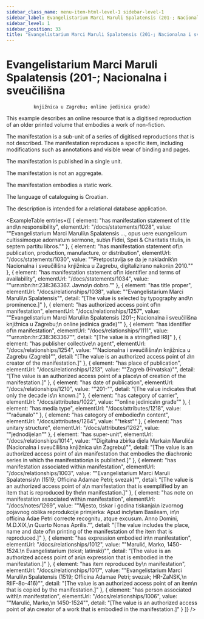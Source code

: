 ```yaml
---
sidebar_class_name: menu-item-html-level-1 sidebar-level-1
sidebar_label: Evangelistarium Marci Maruli Spalatensis (201-; Nacionalna i sveučilišna knjižnica u Zagrebu; online jedinica građe)
sidebar_level: 1
sidebar_position: 33
title: "Evangelistarium Marci Maruli Spalatensis (201-; Nacionalna i sveučilišna\n              knjižnica u Zagrebu; online jedinica građe)"
---
```


# Evangelistarium Marci Maruli Spalatensis (201-; Nacionalna i sveučilišna
              knjižnica u Zagrebu; online jedinica građe)

This example describes an online resource that is a digitised reproduction of an
              older printed volume that embodies a work of non-fiction.

The manifestation is a sub-unit of a series of digitised reproductions that is not
              described. The manifestation reproduces a specific item, including modifications such
              as annotations and visible wear of binding and pages.

The manifestation is published in a single unit.

The manifestation is not an aggregate.

The manifestation embodies a static work.

The language of cataloguing is Croatian.

The description is intended for a relational database application.

<ExampleTable
  entries={[
    {
      element: "has manifestation statement of title and\n                    responsibility",
      elementUrl: "/docs/statements/1028",
      value: "\"Evangelistarium Marci Maruli\n                  Spalatensis …, opus uere euangelicum cultissimoque adornatum sermone, sub\n                  Fidei, Spei & Charitatis titulis, in septem partitu libros.\""
    },
    {
      element: "has manifestation statement of\n                    publication, production, manufacture, or distribution",
      elementUrl: "/docs/statements/1030",
      value: "\"Pretpostavlja se da je nakladnik\n                  Nacionalna i sveučilišna knjižnica u Zagrebu, digitalizirano nakon\n                  2010.\""
    },
    {
      element: "has manifestation statement of\n                    identifier and terms of availability",
      elementUrl: "/docs/statements/1034",
      value: "\"urn:nbn:hr:238:363367. Javno\n                  dobro.\""
    },
    {
      element: "has title proper",
      elementUrl: "/docs/relationships/1038",
      value: "\"Evangelistarium Marci Maruli\n                    Spalatensis\"",
      detail: "[The value is selected by typography and\n                      prominence.]"
    },
    {
      element: "has authorized access point of\n                      manifestation",
      elementUrl: "/docs/relationships/1257",
      value: "\"Evangelistarium Marci Maruli\n                    Spalatensis (201-; Nacionalna i sveučilišna knjižnica u Zagrebu;\n                    online jedinica građe)\""
    },
    {
      element: "has identifier of\n                    manifestation",
      elementUrl: "/docs/relationships/1111",
      value: "\"urn:nbn:hr:238:363367\"",
      detail: "[The value is a stringified IRI]"
    },
    {
      element: "has publisher collective\n                    agent",
      elementUrl: "/docs/relationships/1254",
      value: "\"Nacionalna i sveučilišna\n                    knjižnica u Zagrebu (Zagreb)\"",
      detail: "[The value is an authorized access point of a\n                      creator of the manifestation.]"
    },
    {
      element: "has place of publication",
      elementUrl: "/docs/relationships/1213",
      value: "\"Zagreb (Hrvatska)\"",
      detail: "[The value is an authorized access point of a place\n                      of creation of the manifestation.]"
    },
    {
      element: "has date of publication",
      elementUrl: "/docs/relationships/1210",
      value: "\"201-\"",
      detail: "[The value indicates that only the decade is\n                      known.]"
    },
    {
      element: "has category of carrier",
      elementUrl: "/docs/attributes/1022",
      value: "\"online jedinica\n                  građe\""
    },
    {
      element: "has media type",
      elementUrl: "/docs/attributes/1218",
      value: "\"računalo\""
    },
    {
      element: "has category of embodied\n                  content",
      elementUrl: "/docs/attributes/1264",
      value: "\"tekst\""
    },
    {
      element: "has unitary structure",
      elementUrl: "/docs/attributes/1262",
      value: "\"jednodijelan\""
    },
    {
      element: "has super-unit",
      elementUrl: "/docs/relationships/1014",
      value: "\"Digitalna zbirka djela Marka\n                    Marulića (Nacionalna i sveučilišna knjižnica u\n                    Zagrebu)\"",
      detail: "[The value is an authorized access point of a\n                      manifestation that embodies the diachronic series in which the manifestation\n                      is published.]"
    },
    {
      element: "has manifestation associated with\n                      manifestation",
      elementUrl: "/docs/relationships/1003",
      value: "\"Evangelistarium Marci Maruli Spalatensis\n                      (1519; Officina Adamae Petri; svezak)\"",
      detail: "[The value is an authorized access point of a\n                      manifestation that is exemplified by an item that is reproduced by the\n                      manifestation.]"
    },
    {
      element: "has note on manifestation associated with\n                      manifestation",
      elementUrl: "/docs/notes/1269",
      value: "\"Mjesto, tiskar i godina tiskanja\n                    izvornog pojavnog oblika reprodukcije primjerka: Apud inclytam Basileam, in\n                    officina Adae Petri correcte recognitu, atque excusum. Anno Domini, M.D.XIX,\n                    Quarto Nonas Aprilis.\"",
      detail: "[The value includes the place, name and date of\n                      printing of the manifestation of the item that is reproduced.]"
    },
    {
      element: "has expression embodied in\n                      manifestation",
      elementUrl: "/docs/relationships/1012",
      value: "\"Marulić, Marko, 1450-1524.\n                    Evangelistarium (tekst; latinski)\"",
      detail: "[The value is an authorized access point of an\n                      expression that is embodied in the manifestation.]"
    },
    {
      element: "has item reproduced by\n                      manifestation",
      elementUrl: "/docs/relationships/1017",
      value: "\"Evangelistarium Marci Maruli\n                    Spalatensis (1519; Officina Adamae Petri; svezak; HR-ZaNSK,\n                    RIIF-8o-416)\"",
      detail: "[The value is an authorized access point of an item\n                      that is copied by the manifestation.]"
    },
    {
      element: "has person associated with\n                      manifestation",
      elementUrl: "/docs/relationships/1006",
      value: "\"Marulić, Marko,\n                    1450-1524\"",
      detail: "[The value is an authorized access point of a\n                      creator of a work that is embodied in the manifestation.]"
    }
  ]}
/>
